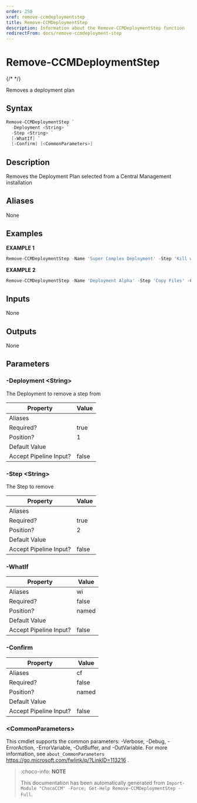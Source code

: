 ```yaml
---
order: 250
xref: remove-ccmdeploymentstep
title: Remove-CCMDeploymentStep
description: Information about the Remove-CCMDeploymentStep function
redirectFrom: docs/remove-ccmdeployment-step
---
```


# Remove-CCMDeploymentStep

{/* <!-- This documentation is automatically generated from /Remove-CCMDeploymentStep.ps1 using GenerateDocs.ps1. Contributions are welcome at the original location(s). --> */}

Removes a deployment plan

## Syntax

~~~powershell
Remove-CCMDeploymentStep `
  -Deployment <String> `
  -Step <String> `
  [-WhatIf] `
  [-Confirm] [<CommonParameters>]
~~~

## Description

Removes the Deployment Plan selected from a Central Management installation


## Aliases

None

## Examples

 **EXAMPLE 1**

~~~powershell
Remove-CCMDeploymentStep -Name 'Super Complex Deployment' -Step 'Kill web services'

~~~

**EXAMPLE 2**

~~~powershell
Remove-CCMDeploymentStep -Name 'Deployment Alpha' -Step 'Copy Files' -Confirm:$false

~~~

## Inputs

None

## Outputs

None

## Parameters

###  -Deployment &lt;String&gt;
The Deployment to  remove a step from

Property               | Value
---------------------- | -----
Aliases                |
Required?              | true
Position?              | 1
Default Value          |
Accept Pipeline Input? | false

###  -Step &lt;String&gt;
The Step to remove

Property               | Value
---------------------- | -----
Aliases                |
Required?              | true
Position?              | 2
Default Value          |
Accept Pipeline Input? | false

###  -WhatIf
Property               | Value
---------------------- | -----
Aliases                | wi
Required?              | false
Position?              | named
Default Value          |
Accept Pipeline Input? | false

###  -Confirm
Property               | Value
---------------------- | -----
Aliases                | cf
Required?              | false
Position?              | named
Default Value          |
Accept Pipeline Input? | false

### &lt;CommonParameters&gt;

This cmdlet supports the common parameters: -Verbose, -Debug, -ErrorAction, -ErrorVariable, -OutBuffer, and -OutVariable. For more information, see `about_CommonParameters` https://go.microsoft.com/fwlink/p/?LinkID=113216 .



<Xref title="Function Reference" value="chococcm-functions" />

> :choco-info: **NOTE**
>
> This documentation has been automatically generated from `Import-Module "ChocoCCM" -Force; Get-Help Remove-CCMDeploymentStep -Full`.
